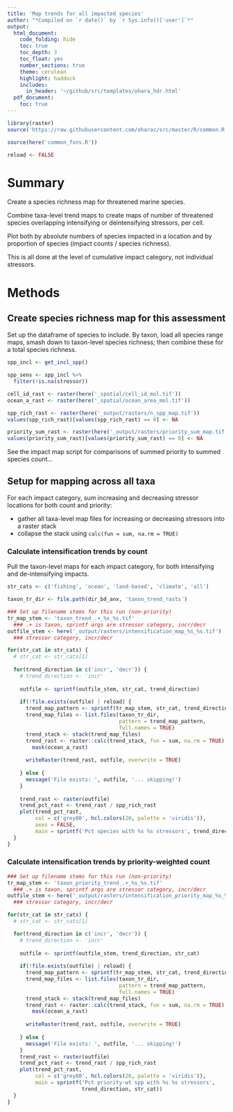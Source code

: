 ```yaml
---
title: 'Map trends for all impacted species'
author: "*Compiled on `r date()` by `r Sys.info()['user']`*"
output: 
  html_document:
    code_folding: hide
    toc: true
    toc_depth: 3
    toc_float: yes
    number_sections: true
    theme: cerulean
    highlight: haddock
    includes: 
      in_header: '~/github/src/templates/ohara_hdr.html'
  pdf_document:
    toc: true
---
```


``` r

library(raster)
source('https://raw.githubusercontent.com/oharac/src/master/R/common.R')

source(here('common_fxns.R'))

reload <- FALSE
```


# Summary

Create a species richness map for threatened marine species.

Combine taxa-level trend maps to create maps of number of threatened species overlapping intensifying or deintensifying stressors, per cell.

Plot both by absolute numbers of species impacted in a location and by proportion of species (impact counts / species richness).

This is all done at the level of cumulative impact category, not individual stressors.

# Methods

## Create species richness map for this assessment

Set up the dataframe of species to include.  By taxon, load all species range maps, smash down to taxon-level species richness; then combine these for a total species richness.

```r

spp_incl <- get_incl_spp()

spp_sens <- spp_incl %>%
  filter(!is.na(stressor))

```


``` r

cell_id_rast <- raster(here('_spatial/cell_id_mol.tif'))
ocean_a_rast <- raster(here('_spatial/ocean_area_mol.tif'))

spp_rich_rast <- raster(here('_output/rasters/n_spp_map.tif'))
values(spp_rich_rast)[values(spp_rich_rast) == 0] <- NA

priority_sum_rast <- raster(here('_output/rasters/priority_sum_map.tif'))
values(priority_sum_rast)[values(priority_sum_rast) == 0] <- NA

```

See the impact map script for comparisons of summed priority to summed species count...

## Setup for mapping across all taxa

For each impact category, sum increasing and decreasing stressor locations for both count and priority:

* gather all taxa-level map files for increasing or decreasing stressors into a raster stack
* collapse the stack using `calc(fun = sum, na.rm = TRUE)`

### Calculate intensification trends by count

Pull the taxon-level maps for each impact category, for both intensifying and de-intensifying impacts.

```r

str_cats <- c('fishing', 'ocean', 'land-based', 'climate', 'all')

taxon_tr_dir <- file.path(dir_bd_anx, 'taxon_trend_rasts')

### Set up filename stems for this run (non-priority)
tr_map_stem <- 'taxon_trend_.+_%s_%s.tif'
  ### .+ is taxon, sprintf args are stressor category, incr/decr
outfile_stem <- here('_output/rasters/intensification_map_%s_%s.tif')
  ### stressor category, incr/decr

for(str_cat in str_cats) {
  # str_cat <- str_cats[1]
  
  for(trend_direction in c('incr', 'decr')) {
    # trend_direction <- 'incr'
    
    outfile <- sprintf(outfile_stem, str_cat, trend_direction)
    
    if(!file.exists(outfile) | reload) {
      trend_map_pattern <- sprintf(tr_map_stem, str_cat, trend_direction)
      trend_map_files <- list.files(taxon_tr_dir,
                                    pattern = trend_map_pattern,
                                    full.names = TRUE)
      trend_stack <- stack(trend_map_files)
      trend_rast <- raster::calc(trend_stack, fun = sum, na.rm = TRUE) %>%
        mask(ocean_a_rast)
      
      writeRaster(trend_rast, outfile, overwrite = TRUE)
      
    } else {
      message('File exists: ', outfile, '... skipping!')
    }
    
    trend_rast <- raster(outfile)
    trend_pct_rast <- trend_rast / spp_rich_rast
    plot(trend_pct_rast,
         col = c('grey80', hcl.colors(20, palette = 'viridis')),
         axes = FALSE,
         main = sprintf('Pct species with %s %s stressors', trend_direction, str_cat))
  }
}

```

### Calculate intensification trends by priority-weighted count


```r

### Set up filename stems for this run (non-priority)
tr_map_stem <- 'taxon_priority_trend_.+_%s_%s.tif'
  ### .+ is taxon, sprintf args are stressor category, incr/decr
outfile_stem <- here('_output/rasters/intensification_priority_map_%s_%s.tif')
  ### stressor category, incr/decr

for(str_cat in str_cats) {
  # str_cat <- str_cats[1]

  for(trend_direction in c('incr', 'decr')) {
    # trend_direction <- 'incr'
    
    outfile <- sprintf(outfile_stem, trend_direction, str_cat)
    
    if(!file.exists(outfile) | reload) {
      trend_map_pattern <- sprintf(tr_map_stem, str_cat, trend_direction)
      trend_map_files <- list.files(taxon_tr_dir,
                                    pattern = trend_map_pattern,
                                    full.names = TRUE)
      trend_stack <- stack(trend_map_files)
      trend_rast <- raster::calc(trend_stack, fun = sum, na.rm = TRUE) %>%
        mask(ocean_a_rast)
      
      writeRaster(trend_rast, outfile, overwrite = TRUE)
      
    } else {
      message('File exists: ', outfile, '... skipping!')
    }
    trend_rast <- raster(outfile)
    trend_pct_rast <- trend_rast / spp_rich_rast
    plot(trend_pct_rast,
         col = c('grey80', hcl.colors(20, palette = 'viridis')),
         main = sprintf('Pct priority-wt spp with %s %s stressors', 
                        trend_direction, str_cat))
  }
}

```

